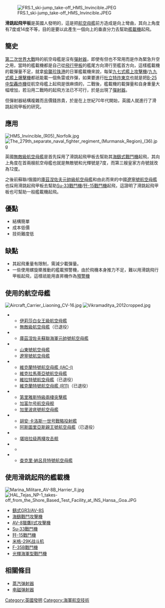 {{Multiple issues|
{{Unreferenced|time=2020-07-04T01:55:53+00:00}}
{{Expand language|1=en|time=2020-07-04T04:28:55+00:00}}
}}
[[File:FRS.1_ski-jump_take-off_HMS_Invincible.JPEG|thumb]]

'''滑跳起飛甲板'''是英國人發明的，這是把[[航空母艦|航空母艦]]前方造成是向上彎曲，其向上角度有7度或14度不等，目的是要以此產生一個向上的垂直分力去幫助[[艦載機|艦載機]]起飛。

==簡史==
[[第二次世界大戰|第二次世界大戰]]時的航空母艦是沒有[[彈射器|彈射器]]，即使有但也不常用而是作為緊急升空之用，當時的艦載機都是自己從[[飛行甲板|飛行甲板]]的艦尾方向滑行至艦首方向，這樣艦載機的載彈量不足，就拿[[偷襲珍珠港|偷襲珍珠港]]的日軍艦載機來說，每架[[九七式艦上攻擊機|九七式艦上攻擊機]]/[[九九式艦上爆擊機|九九式艦上爆擊機]]都祇能載一個魚雷或炸彈，如果要進行[[空襲東京|杜立特炸東京]]也就是把[[B-25米切尔型轰炸机|B-25中型轟炸機]]從航空母艦上起飛是很麻煩的，二戰後，艦載機的載彈量和自身重量大幅增加，若沿用二戰時的起飛方法已不可行，於是出現了[[彈射器|彈射器]]。

但彈射器結構複雜而且價錢昂貴，於是在上世紀70年代開始，英國人就進行了滑跳起飛甲板的研究。

==應用==
[[File:HMS_Invincible_(R05)_Norfolk.jpg|thumb]]
[[File:The_279th_separate_naval_fighter_regiment_(Murmansk_Region)_(36).jpg|thumb]]

英國[[無敵級航空母艦|無敵級航空母艦]]是首先採用了滑跳起飛甲板去幫助其[[海鷂戰鬥攻擊機|海鷂式戰鬥機]]起飛，其向上角度在首兩艘航空母艦也就是無敵號和光輝號是7度，而第三艘皇家方舟號就改為12度。

之後前蘇聯/俄國的[[庫茲涅佐夫元帥級航空母艦|庫茲涅佐夫元帥級航空母艦]]和由此而來的中國[[遼寧號航空母艦|遼寧號航空母艦]]也採用滑跳起飛甲板去幫助[[Su-33戰鬥機|Su-33戰鬥機]]/[[歼-15|歼-15戰鬥機]]起飛，這證明了滑跳起飛甲板也可幫助一般艦載機起飛。

==優點==
*結構簡單
*成本低價
*技術難度低

==缺點==
*其起飛重量有限制，需減少載彈量。
*一些使用螺旋槳推動的艦載預警機，由於飛機本身推力不足，難以用滑跳飛行甲板起飛，這樣祇能用直昇機作為[[預警機|預警機]]

==使用的航空母艦==
[[File:Aircraft_Carrier_Liaoning_CV-16.jpg|thumb]]
[[File:Vikramaditya_2012cropped.jpg|thumb]]
*{{UK}}
**[[伊莉莎白女王級航空母艦|伊莉莎白女王級航空母艦]]
**[[無敵級航空母艦|無敵級航空母艦]]（已退役）
*{{RUS}}
**[[库兹涅佐夫号航空母舰|庫茲涅佐夫蘇聯海軍元帥號航空母艦]]
*{{CHN}}
**[[山東號航空母艦|山東號航空母艦]]
**[[遼寧號航空母艦|遼寧號航空母艦]]
*{{IND}}
**[[維克蘭特號航空母艦_(IAC-I)|維克蘭特號航空母艦 (IAC-I)]]
**[[維克拉馬蒂亞號航空母艦|維克拉馬蒂亞號航空母艦]]
**[[維拉特號航空母艦|維拉特號航空母艦]]（已退役）
**[[維克蘭特號航空母艦_(R11)|維克蘭特號航空母艦 (R11)]]（已退役）
*{{ITA}}
**[[第里雅斯特級兩棲突擊艦|第里雅斯特級兩棲突擊艦]]
**[[加富尔号航空母舰|加富尔号航空母舰]]
**[[加里波底號航空母艦|加里波底號航空母艦]]
*{{ESP}}
**[[胡安·卡洛斯一世号戰略投射艦|胡安·卡洛斯一世号戰略投射艦]]
**[[阿斯圖里亞斯親王號航空母艦|阿斯圖里亞斯親王號航空母艦]]（已退役）
*{{AUS}}
**[[堪培拉级两棲攻击舰|堪培拉级两棲攻击舰]]
*{{TUR}}
**{{tsl|en|TCG Anadolu|阿纳多盧号两棲攻击舰}}
*{{Flag|Thailand}}
**[[查克里·納呂貝特號航空母艦|查克里·納呂貝特號航空母艦]]

==使用滑跳起飛的艦載機==
[[File:Marina_Militare_AV-8B_Harrier_II.jpg|thumb]]
[[File:HAL_Tejas_NP-1_takes-off_from_the_Shore_Based_Test_Facility_at_INS_Hansa,_Goa.JPG|thumb]]
*[[霍克西德利鷂式戰鬥機|鷂式GR3/AV-8S]]
*[[海鷂戰鬥攻擊機|海鷂戰鬥攻擊機]]
*[[AV-8獵鷹II式攻擊機|AV-8獵鷹II式攻擊機]]
*[[Su-33戰鬥機|Su-33戰鬥機]]
*[[歼-15|歼-15戰鬥機]]
*[[米格-29K战斗机|米格-29K战斗机]]
*[[F-35閃電II戰鬥機|F-35B戰鬥機]]
*[[光輝戰鬥機|光輝海軍型戰鬥機]]

==相關條目==
*[[蒸汽弹射器|蒸汽弹射器]]
*[[电磁弹射器|电磁弹射器]]

[[Category:英國發明|Category:英國發明]]
[[Category:海軍航空技術|Category:海軍航空技術]]
